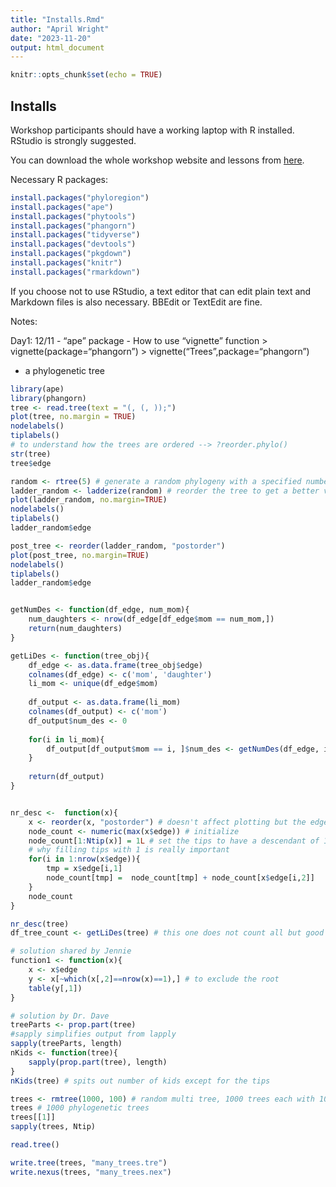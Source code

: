 ```yaml
---
title: "Installs.Rmd"
author: "April Wright"
date: "2023-11-20"
output: html_document
---
```


```r
knitr::opts_chunk$set(echo = TRUE)
```

## Installs

Workshop participants should have a working laptop with R installed. RStudio is strongly suggested. 

You can download the whole workshop website and lessons from [here](https://github.com/darunabas/biogeography-workshop).

Necessary R packages:

```r

install.packages("phyloregion")
install.packages("ape")
install.packages("phytools")
install.packages("phangorn") 
install.packages("tidyverse") 
install.packages("devtools")
install.packages("pkgdown")
install.packages("knitr")
install.packages("rmarkdown")

```

If you choose not to use RStudio, a text editor that can edit plain text and Markdown files is also necessary. BBEdit or TextEdit are fine. 

Notes:

Day1: 12/11
- "ape" package
- How to use "vignette" function
> vignette(package="phangorn")
> vignette("Trees",package="phangorn")

- a phylogenetic tree
```r
library(ape)
library(phangorn)
tree <- read.tree(text = "(, (, ));")
plot(tree, no.margin = TRUE)
nodelabels()
tiplabels()
# to understand how the trees are ordered --> ?reorder.phylo()
str(tree)
tree$edge

random <- rtree(5) # generate a random phylogeny with a specified number of tips
ladder_random <- ladderize(random) # reorder the tree to get a better visual
plot(ladder_random, no.margin=TRUE)
nodelabels()
tiplabels()
ladder_random$edge

post_tree <- reorder(ladder_random, "postorder")
plot(post_tree, no.margin=TRUE)
nodelabels()
tiplabels()
ladder_random$edge


getNumDes <- function(df_edge, num_mom){
    num_daughters <- nrow(df_edge[df_edge$mom == num_mom,])
    return(num_daughters)
}

getLiDes <- function(tree_obj){
    df_edge <- as.data.frame(tree_obj$edge)
    colnames(df_edge) <- c('mom', 'daughter')
    li_mom <- unique(df_edge$mom)
    
    df_output <- as.data.frame(li_mom)
    colnames(df_output) <- c('mom')
    df_output$num_des <- 0
    
    for(i in li_mom){
        df_output[df_output$mom == i, ]$num_des <- getNumDes(df_edge, i)
    }
    
    return(df_output)
}


nr_desc <-  function(x){
    x <- reorder(x, "postorder") # doesn't affect plotting but the edge matrix
    node_count <- numeric(max(x$edge)) # initialize
    node_count[1:Ntip(x)] = 1L # set the tips to have a descendant of 1
    # why filling tips with 1 is really important
    for(i in 1:nrow(x$edge)){
        tmp = x$edge[i,1]
        node_count[tmp] =  node_count[tmp] + node_count[x$edge[i,2]]
    }
    node_count
}

nr_desc(tree)
df_tree_count <- getLiDes(tree) # this one does not count all but good try to myself!

# solution shared by Jennie
function1 <- function(x){
    x <- x$edge
    y <- x[~which(x[,2]==nrow(x)==1),] # to exclude the root
    table(y[,1])
}

# solution by Dr. Dave
treeParts <- prop.part(tree)
#sapply simplifies output from lapply
sapply(treeParts, length)
nKids <- function(tree){
    sapply(prop.part(tree), length)
}
nKids(tree) # spits out number of kids except for the tips

```

```r
trees <- rmtree(1000, 100) # random multi tree, 1000 trees each with 100 tips
trees # 1000 phylogenetic trees
trees[[1]]
sapply(trees, Ntip)

read.tree()

write.tree(trees, "many_trees.tre")
write.nexus(trees, "many_trees.nex")


```